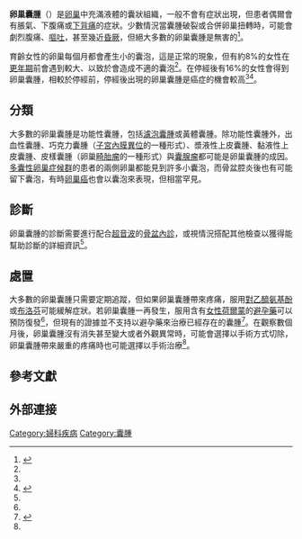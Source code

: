 {{medical}}
{{Infobox medical condition (new)
| name            = 卵巢囊腫<br/>Ovarian cyst
| image           = Benign Ovarian Cyst.jpg
| caption         =  一個可能源自卵泡的卵巢囊腫
| field           = [[婦科學|婦科學]]
| symptoms        = 無、腫脹（bloating）、下腹痛、下背痛<ref name=Women2014/>
| complications   = 破裂、[[卵巢扭轉|卵巢扭轉]]<ref name=Women2014/>
| onset           = 
| duration        = 
| types           = [[卵巢滤泡囊肿|卵巢滤泡囊肿]]、{{tsl|en|corpus luteum cyst||黃體囊腫}}、[[Endometrioma|起因於子宮內膜異位症的囊腫]]、{{tsl|en|dermoid cyst|皮屑囊腫}}、[[囊腺瘤|囊腺瘤]]、[[卵巢癌|卵巢癌]]<ref name=Women2014/>
| causes          = 
| risks           = 
| diagnosis       = [[超聲波|超聲波]]<ref name=Women2014/>
| differential    = 
| prevention      = {{tsl|en|Hormonal birth control||賀爾蒙避孕法}}<ref name=Women2014/>
| treatment       = [[保守治疗|保守治疗]]、止痛藥、手術<ref name=Women2014/>
| medication      = 
| prognosis       =通常不錯<ref name=Women2014/>
| frequency       =[[更年期|更年期]]前的女性的 8% <ref name=Women2014/>
| deaths          = 
}}

'''卵巢囊腫'''（{{lang-en|ovarian cyst}}）是[[卵巢|卵巢]]中充滿液體的囊狀組織，一般不會有症狀出現，但患者偶爾會有脹氣、下腹痛或[[下背痛|下背痛]]的症狀。少數情況當囊腫破裂或合併卵巢扭轉時，可能會劇烈腹痛、[[嘔吐|嘔吐]]，甚至幾近[[昏厥|昏厥]]，但絕大多數的卵巢囊腫是無害的<ref name=Women2014>{{cite web|title=Ovarian cysts|url=http://www.womenshealth.gov/publications/our-publications/fact-sheet/ovarian-cysts.html?from=AtoZ#|website=Office on Women's Health|accessdate=27 June 2015|date=November 19, 2014|archive-date=2015-06-29|archive-url=https://web.archive.org/web/20150629070544/http://www.womenshealth.gov/publications/our-publications/fact-sheet/ovarian-cysts.html?from=AtoZ|dead-url=yes}}</ref>。

育齡女性的卵巢每個月都會產生小的囊泡，這是正常的現象，但有約8%的女性在[[更年期|更年期]]前會遇到較大、以致於會造成不適的囊泡<ref name=Women2014 />。在停經後有16%的女性會得到卵巢囊腫，相較於停經前，停經後出現的卵巢囊腫是癌症的機會較高<ref name=Women2014 /><ref>{{cite journal|last1=Mimoun|first1=C|last2=Fritel|first2=X|last3=Fauconnier|first3=A|last4=Deffieux|first4=X|last5=Dumont|first5=A|last6=Huchon|first6=C|title=[Epidemiology of presumed benign ovarian tumors].|journal=Journal de gynecologie, obstetrique et biologie de la reproduction|date=December 2013|volume=42|issue=8|pages=722-9|pmid=24210235}}</ref>。

==分類==
大多數的卵巢囊腫是功能性囊腫，包括[[卵巢濾泡囊腫|濾泡囊腫]]或黃體囊腫。除功能性囊腫外，出血性囊腫、巧克力囊腫（[[子宮內膜異位|子宮內膜異位]]的一種形式）、漿液性上皮囊腫、黏液性上皮囊腫、皮樣囊腫（卵巢[[畸胎瘤|畸胎瘤]]的一種形式）與[[囊腺瘤|囊腺瘤]]都可能是卵巢囊腫的成因。[[多囊性卵巢綜合症|多囊性卵巢症候群]]的患者的兩側卵巢都能見到許多小囊泡，而骨盆腔炎後也有可能留下囊泡，有時[[卵巢癌|卵巢癌]]也會以囊泡來表現，但相當罕見。


==診斷==
卵巢囊腫的診斷需要進行配合[[超音波|超音波]]的[[骨盆檢查|骨盆內診]]，或視情況搭配其他檢查以獲得能幫助診斷的詳細資訊<ref name=Women2014 />。

==處置==
大多數的卵巢囊腫只需要定期追蹤，但如果卵巢囊腫帶來疼痛，服用[[對乙醯氨基酚|對乙醯氨基酚]]或[[布洛芬|布洛芬]]可能緩解症狀。若卵巢囊腫一再發生，服用含有[[女性荷爾蒙|女性荷爾蒙]]的[[避孕藥|避孕藥]]可以預防復發<ref name=Women2014 />，但現有的證據並不支持以避孕藥來治療已經存在的囊腫<ref name=Grime2014>{{cite journal|last1=Grimes|first1=DA|last2=Jones|first2=LB|last3=Lopez|first3=LM|last4=Schulz|first4=KF|title=Oral contraceptives for functional ovarian cysts.|journal=The Cochrane database of systematic reviews|date=29 April 2014|volume=4|pages=CD006134|pmid=24782304}}</ref>。在觀察數個月後，卵巢囊腫沒有消失甚至變大或者外觀異常時，可能會選擇以手術方式切除，卵巢囊腫帶來嚴重的疼痛時也可能選擇以手術治療<ref name=Women2014 />。

==參考文獻==
{{reflist}}

==外部連接==
{{Medical resources
|  DiseasesDB     = 9433 
|  ICD10          = {{ICD10|N|83|0|n|80}}-{{ICD10|N|83|2|n|80}} 
|  ICD9           = {{ICD9|620.0}}-{{ICD9|620.2}} 
|  ICDO           =  
|  OMIM           =  
|  MedlinePlus    = 001504 
|  eMedicineSubj  = med 
|  eMedicineTopic = 1699 
|  eMedicine_mult = {{eMedicine2|emerg|352}} 
|  MeshID         = D010048
}}

{{Cystic diseases|state=collapsed}}

[[Category:婦科疾病|Category:婦科疾病]]
[[Category:囊腫|Category:囊腫]]